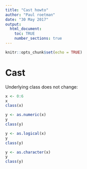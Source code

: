 ```yaml
---
title: "Cast howto"
author: "Paul roetman"
date: "30 May 2017"
output: 
  html_document:
    toc: TRUE
    number_sections: true
---
```


```r
knitr::opts_chunk$set(echo = TRUE)
```

# Cast

Underlying class does not change:

```r
x <- 0:6
x
class(x)

y <- as.numeric(x)
y
class(y)

y <- as.logical(x)
y
class(y)

y <- as.character(x)
y
class(y)

```
